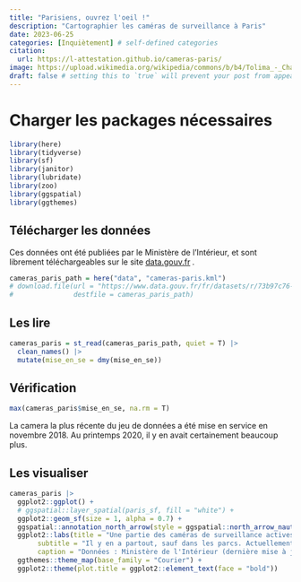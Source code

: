 ```yaml
---
title: "Parisiens, ouvrez l'oeil !"
description: "Cartographier les caméras de surveillance à Paris"
date: 2023-06-25
categories: [Inquiètement] # self-defined categories
citation: 
  url: https://l-attestation.github.io/cameras-paris/ 
image: https://upload.wikimedia.org/wikipedia/commons/b/b4/Tolima_-_Champ_de_sorgho.JPG
draft: false # setting this to `true` will prevent your post from appearing on your listing page until you're ready!
---
```


# Charger les packages nécessaires

```r
library(here)
library(tidyverse)
library(sf)
library(janitor)
library(lubridate)
library(zoo)
library(ggspatial)
library(ggthemes)
```


## Télécharger les données

Ces données ont été publiées par le Ministère de l'Intérieur, et sont librement téléchargeables sur le site [data.gouv.fr](https://www.data.gouv.fr/fr/datasets/videoprotection-implantation-des-cameras-kml-ods/) *.*

```r
cameras_paris_path = here("data", "cameras-paris.kml")
# download.file(url = "https://www.data.gouv.fr/fr/datasets/r/73b97c76-0f79-451b-9576-ccc61af7dfcf",
#               destfile = cameras_paris_path)
```

## Les lire

```r
cameras_paris = st_read(cameras_paris_path, quiet = T) |> 
  clean_names() |> 
  mutate(mise_en_se = dmy(mise_en_se))
```

## Vérification

```r
max(cameras_paris$mise_en_se, na.rm = T)
```

La camera la plus récente du jeu de données a été mise en service en novembre 2018. Au printemps 2020, il y en avait certainement beaucoup plus.

## Les visualiser

```r
cameras_paris |> 
  ggplot2::ggplot() +
  # ggspatial::layer_spatial(paris_sf, fill = "white") +
  ggplot2::geom_sf(size = 1, alpha = 0.7) +
  ggspatial::annotation_north_arrow(style = ggspatial::north_arrow_nautical()) +
  ggplot2::labs(title = "Une partie des caméras de surveillance actives à Paris au printemps 2020",
       subtitle = "Il y en a partout, sauf dans les parcs. Actuellement on en compte beaucoup plus.",
       caption = "Données : Ministère de l'Intérieur (dernière mise à jour en novembre 2018)") +
  ggthemes::theme_map(base_family = "Courier") +
  ggplot2::theme(plot.title = ggplot2::element_text(face = "bold"))
```

